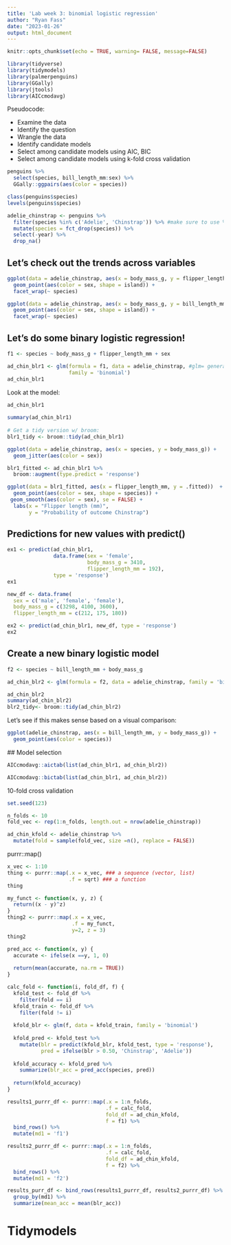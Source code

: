 ```yaml
---
title: 'Lab week 3: binomial logistic regression'
author: "Ryan Fass"
date: "2023-01-26"
output: html_document
---
```


```r
knitr::opts_chunk$set(echo = TRUE, warning= FALSE, message=FALSE)

library(tidyverse)
library(tidymodels)
library(palmerpenguins)
library(GGally)
library(jtools)
library(AICcmodavg)
```
Pseudocode:

* Examine the data
* Identify the question
* Wrangle the data
* Identify candidate models
* Select among candidate models using AIC, BIC
* Select among candidate models using k-fold cross validation


```r
penguins %>%
  select(species, bill_length_mm:sex) %>%
  GGally::ggpairs(aes(color = species))
```

```r
class(penguins$species)
levels(penguins$species)

adelie_chinstrap <- penguins %>% 
  filter(species %in% c('Adelie', 'Chinstrap')) %>% #make sure to use %in% NOT == with filter function
  mutate(species = fct_drop(species)) %>% 
  select(-year) %>% 
  drop_na()

```
## Let's check out the trends across variables

```r
ggplot(data = adelie_chinstrap, aes(x = body_mass_g, y = flipper_length_mm)) +
  geom_point(aes(color = sex, shape = island)) +
  facet_wrap(~ species)

ggplot(data = adelie_chinstrap, aes(x = body_mass_g, y = bill_length_mm)) +
  geom_point(aes(color = sex, shape = island)) +
  facet_wrap(~ species)
```

## Let's do some binary logistic regression!

```r
f1 <- species ~ body_mass_g + flipper_length_mm + sex

ad_chin_blr1 <- glm(formula = f1, data = adelie_chinstrap, #glm= general linear models
                    family = 'binomial') 
ad_chin_blr1
```

Look at the model:
```r
ad_chin_blr1
 
summary(ad_chin_blr1)
 
# Get a tidy version w/ broom:
blr1_tidy <- broom::tidy(ad_chin_blr1)
```

```r
ggplot(data = adelie_chinstrap, aes(x = species, y = body_mass_g)) +
  geom_jitter(aes(color = sex))
```

```r
blr1_fitted <- ad_chin_blr1 %>% 
  broom::augment(type.predict = 'response')

ggplot(data = blr1_fitted, aes(x = flipper_length_mm, y = .fitted))  +
  geom_point(aes(color = sex, shape = species)) +
 geom_smooth(aes(color = sex), se = FALSE) +
  labs(x = "Flipper length (mm)",
   	   y = "Probability of outcome Chinstrap")
```


## Predictions for new values with predict()

```r
ex1 <- predict(ad_chin_blr1, 
               data.frame(sex = 'female',
                          body_mass_g = 3410, 
                          flipper_length_mm = 192),
               type = 'response')
ex1

new_df <- data.frame(
  sex = c('male', 'female', 'female'),
  body_mass_g = c(3298, 4100, 3600),
  flipper_length_mm = c(212, 175, 180))

ex2 <- predict(ad_chin_blr1, new_df, type = 'response')
ex2
```

## Create a new binary logistic model 

```r
f2 <- species ~ bill_length_mm + body_mass_g

ad_chin_blr2 <- glm(formula = f2, data = adelie_chinstrap, family = 'binomial')

ad_chin_blr2
summary(ad_chin_blr2)
blr2_tidy<- broom::tidy(ad_chin_blr2)
```

Let's see if this makes sense based on a visual comparison:
```r
ggplot(adelie_chinstrap, aes(x = bill_length_mm, y = body_mass_g)) +
  geom_point(aes(color = species))
```

 ## Model selection
 
```r
AICcmodavg::aictab(list(ad_chin_blr1, ad_chin_blr2))

AICcmodavg::bictab(list(ad_chin_blr1, ad_chin_blr2))
```
 
10-fold cross validation

```r
set.seed(123)

n_folds <- 10
fold_vec <- rep(1:n_folds, length.out = nrow(adelie_chinstrap))

ad_chin_kfold <- adelie_chinstrap %>% 
  mutate(fold = sample(fold_vec, size =n(), replace = FALSE))
```


purrr::map()
```r
x_vec <- 1:10
thing <- purrr::map(.x = x_vec, ### a sequence (vector, list)
                    .f = sqrt) ### a function
thing

my_funct <- function(x, y, z) {
  return((x - y)^z)
}
thing2 <- purrr::map(.x = x_vec, 
                     .f = my_funct,
                     y=2, z = 3)
thing2
```

```r
pred_acc <- function(x, y) {
  accurate <- ifelse(x ==y, 1, 0)
  
  return(mean(accurate, na.rm = TRUE))
}

calc_fold <- function(i, fold_df, f) {
  kfold_test <- fold_df %>% 
    filter(fold == i)
  kfold_train <- fold_df %>% 
    filter(fold != i)
  
  kfold_blr <- glm(f, data = kfold_train, family = 'binomial')
  
  kfold_pred <- kfold_test %>% 
    mutate(blr = predict(kfold_blr, kfold_test, type = 'response'),
           pred = ifelse(blr > 0.50, 'Chinstrap', 'Adelie'))
  
  kfold_accuracy <- kfold_pred %>% 
    summarize(blr_acc = pred_acc(species, pred))
  
  return(kfold_accuracy)
}
```


```r
results1_purrr_df <- purrr::map(.x = 1:n_folds,
                                .f = calc_fold,
                                fold_df = ad_chin_kfold,
                                f = f1) %>% 
  bind_rows() %>% 
  mutate(md1 = 'f1')

results2_purrr_df <- purrr::map(.x = 1:n_folds,
                                .f = calc_fold,
                                fold_df = ad_chin_kfold,
                                f = f2) %>% 
  bind_rows() %>% 
  mutate(md1 = 'f2')

results_purr_df <- bind_rows(results1_purrr_df, results2_purrr_df) %>% 
  group_by(md1) %>% 
  summarize(mean_acc = mean(blr_acc))
```


# Tidymodels 









